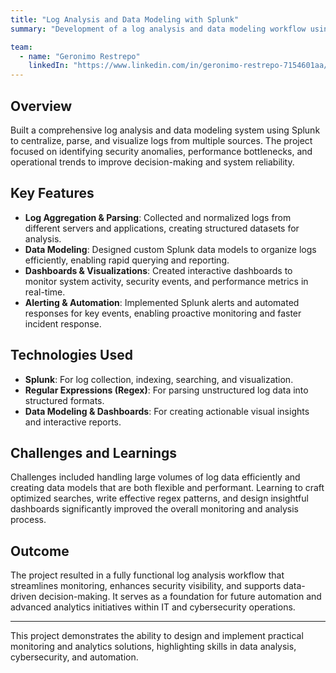 ```yaml
---
title: "Log Analysis and Data Modeling with Splunk"
summary: "Development of a log analysis and data modeling workflow using Splunk to monitor, analyze, and visualize system activity for security and operational insights."

team:
  - name: "Geronimo Restrepo"
    linkedIn: "https://www.linkedin.com/in/geronimo-restrepo-7154601aa/"
---
```


## Overview

Built a comprehensive log analysis and data modeling system using Splunk to centralize, parse, and visualize logs from multiple sources. The project focused on identifying security anomalies, performance bottlenecks, and operational trends to improve decision-making and system reliability.

## Key Features

- **Log Aggregation & Parsing**: Collected and normalized logs from different servers and applications, creating structured datasets for analysis.
- **Data Modeling**: Designed custom Splunk data models to organize logs efficiently, enabling rapid querying and reporting.
- **Dashboards & Visualizations**: Created interactive dashboards to monitor system activity, security events, and performance metrics in real-time.
- **Alerting & Automation**: Implemented Splunk alerts and automated responses for key events, enabling proactive monitoring and faster incident response.
## Technologies Used

- **Splunk**: For log collection, indexing, searching, and visualization.
- **Regular Expressions (Regex)**: For parsing unstructured log data into structured formats.
- **Data Modeling & Dashboards**: For creating actionable visual insights and interactive reports.

## Challenges and Learnings

Challenges included handling large volumes of log data efficiently and creating data models that are both flexible and performant. Learning to craft optimized searches, write effective regex patterns, and design insightful dashboards significantly improved the overall monitoring and analysis process.

## Outcome

The project resulted in a fully functional log analysis workflow that streamlines monitoring, enhances security visibility, and supports data-driven decision-making. It serves as a foundation for future automation and advanced analytics initiatives within IT and cybersecurity operations.

---

This project demonstrates the ability to design and implement practical monitoring and analytics solutions, highlighting skills in data analysis, cybersecurity, and automation.

